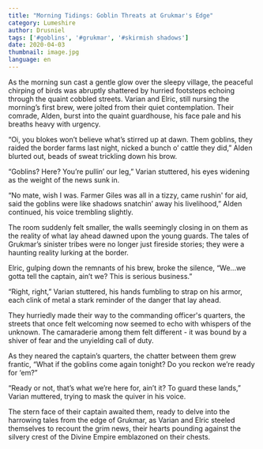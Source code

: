 ```yaml
---
title: "Morning Tidings: Goblin Threats at Grukmar's Edge"
category: Lumeshire
author: Drusniel
tags: ['#goblins', '#grukmar', '#skirmish shadows']
date: 2020-04-03
thumbnail: image.jpg
language: en
---
```


As the morning sun cast a gentle glow over the sleepy village, the peaceful chirping of birds was abruptly shattered by hurried footsteps echoing through the quaint cobbled streets. Varian and Elric, still nursing the morning’s first brew, were jolted from their quiet contemplation. Their comrade, Alden, burst into the quaint guardhouse, his face pale and his breaths heavy with urgency.

“Oi, you blokes won’t believe what’s stirred up at dawn. Them goblins, they raided the border farms last night, nicked a bunch o’ cattle they did,” Alden blurted out, beads of sweat trickling down his brow.

“Goblins? Here? You’re pullin’ our leg,” Varian stuttered, his eyes widening as the weight of the news sunk in.

“No mate, wish I was. Farmer Giles was all in a tizzy, came rushin' for aid, said the goblins were like shadows snatchin’ away his livelihood,” Alden continued, his voice trembling slightly.

The room suddenly felt smaller, the walls seemingly closing in on them as the reality of what lay ahead dawned upon the young guards. The tales of Grukmar’s sinister tribes were no longer just fireside stories; they were a haunting reality lurking at the border.

Elric, gulping down the remnants of his brew, broke the silence, “We...we gotta tell the captain, ain’t we? This is serious business.”

“Right, right,” Varian stuttered, his hands fumbling to strap on his armor, each clink of metal a stark reminder of the danger that lay ahead.

They hurriedly made their way to the commanding officer's quarters, the streets that once felt welcoming now seemed to echo with whispers of the unknown. The camaraderie among them felt different - it was bound by a shiver of fear and the unyielding call of duty.

As they neared the captain’s quarters, the chatter between them grew frantic, “What if the goblins come again tonight? Do you reckon we’re ready for ‘em?”

“Ready or not, that’s what we’re here for, ain’t it? To guard these lands,” Varian muttered, trying to mask the quiver in his voice.

The stern face of their captain awaited them, ready to delve into the harrowing tales from the edge of Grukmar, as Varian and Elric steeled themselves to recount the grim news, their hearts pounding against the silvery crest of the Divine Empire emblazoned on their chests.